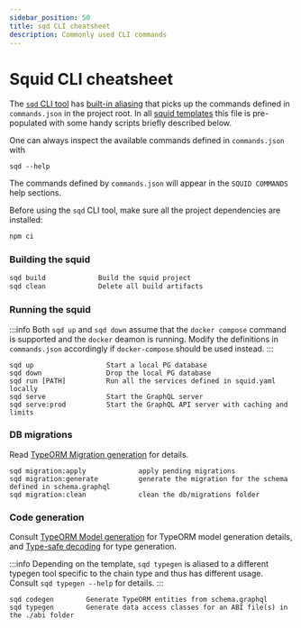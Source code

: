 ```yaml
---
sidebar_position: 50
title: sqd CLI cheatsheet
description: Commonly used CLI commands
---
```


# Squid CLI cheatsheet

The [`sqd` CLI tool](/squid-cli/) has [built-in aliasing](/squid-cli/commands-json) that picks up the commands defined in `commands.json` in the project root. In all [squid templates](/sdk/how-to-start/squid-development/#templates) this file is pre-populated with some handy scripts briefly described below.

One can always inspect the available commands defined in `commands.json` with
```
sqd --help
```
The commands defined by `commands.json` will appear in the `SQUID COMMANDS` help sections.

Before using the `sqd` CLI tool, make sure all the project dependencies are installed:
```sh
npm ci
```

### Building the squid

```sh
sqd build             Build the squid project
sqd clean             Delete all build artifacts
```

### Running the squid

:::info
Both `sqd up` and `sqd down` assume that the `docker compose` command is supported and the `docker` deamon is running. Modify the definitions in `commands.json` accordingly if `docker-compose` should be used instead.
:::

```
sqd up                  Start a local PG database
sqd down                Drop the local PG database
sqd run [PATH]          Run all the services defined in squid.yaml locally
sqd serve               Start the GraphQL server
sqd serve:prod          Start the GraphQL API server with caching and limits
```

### DB migrations

Read [TypeORM Migration generation](/sdk/resources/tools/migrations-gen/) for details.

```
sqd migration:apply             apply pending migrations
sqd migration:generate          generate the migration for the schema defined in schema.graphql
sqd migration:clean             clean the db/migrations folder 
```

### Code generation

Consult [TypeORM Model generation](/sdk/resources/tools/model-gen/) for TypeORM model generation details, and [Type-safe decoding](https://docs.subsquid.io/sdk/resources/tools/typegen/) for type generation.

:::info
Depending on the template, `sqd typegen` is aliased to a different typegen tool specific to the chain type and thus has different usage. Consult `sqd typegen --help` for details.
:::

```
sqd codegen        Generate TypeORM entities from schema.graphql
sqd typegen        Generate data access classes for an ABI file(s) in the ./abi folder
```

